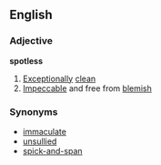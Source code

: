 ==English==
===Adjective===
'''spotless'''
#[[Exceptionally]] [[clean]]
#[[Impeccable]] and free from [[blemish]]
===Synonyms===
*[[immaculate]]
*[[unsullied]]
*[[spick-and-span]]